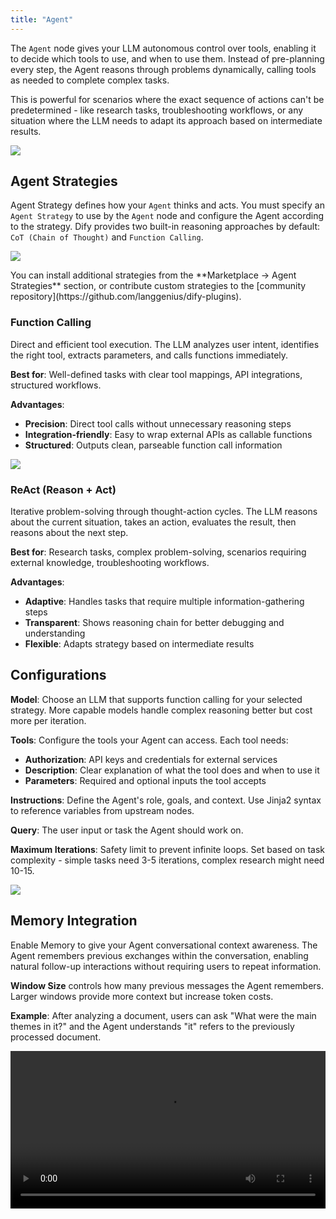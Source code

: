 ```yaml
---
title: "Agent"
---
```


The `Agent` node gives your LLM autonomous control over tools, enabling it to decide which tools to use, and when to use them. Instead of pre-planning every step, the Agent reasons through problems dynamically, calling tools as needed to complete complex tasks.

This is powerful for scenarios where the exact sequence of actions can't be predetermined - like research tasks, troubleshooting workflows, or any situation where the LLM needs to adapt its approach based on intermediate results.

![](https://assets-docs.dify.ai/dify-enterprise-mintlify/en/guides/workflow/node/1f4d803ff68394d507abd3bcc13ba0f3.png)

## Agent Strategies

Agent Strategy defines how your `Agent` thinks and acts. You must specify an `Agent Strategy` to use by the `Agent` node and configure the Agent according to the strategy. Dify provides two built-in reasoning approaches by default: `CoT (Chain of Thought)` and `Function Calling`.

![](https://assets-docs.dify.ai/dify-enterprise-mintlify/en/guides/workflow/node/f14082c44462ac03955e41d66ffd4cca.png)

<Info>
  You can install additional strategies from the **Marketplace → Agent Strategies** section, or contribute custom strategies to the [community repository](https://github.com/langgenius/dify-plugins).
</Info>

### Function Calling

Direct and efficient tool execution. The LLM analyzes user intent, identifies the right tool, extracts parameters, and calls functions immediately.

**Best for**: Well-defined tasks with clear tool mappings, API integrations, structured workflows.

**Advantages**:

- **Precision**: Direct tool calls without unnecessary reasoning steps
- **Integration-friendly**: Easy to wrap external APIs as callable functions
- **Structured**: Outputs clean, parseable function call information

![](https://assets-docs.dify.ai/dify-enterprise-mintlify/en/guides/workflow/node/10505cd7c6f0b3ba10161abb88d9e36b.png)

### ReAct (Reason \+ Act)

Iterative problem-solving through thought-action cycles. The LLM reasons about the current situation, takes an action, evaluates the result, then reasons about the next step.

**Best for**: Research tasks, complex problem-solving, scenarios requiring external knowledge, troubleshooting workflows.

**Advantages**:

- **Adaptive**: Handles tasks that require multiple information-gathering steps
- **Transparent**: Shows reasoning chain for better debugging and understanding
- **Flexible**: Adapts strategy based on intermediate results

## Configurations

**Model**: Choose an LLM that supports function calling for your selected strategy. More capable models handle complex reasoning better but cost more per iteration.

**Tools**: Configure the tools your Agent can access. Each tool needs:

- **Authorization**: API keys and credentials for external services
- **Description**: Clear explanation of what the tool does and when to use it
- **Parameters**: Required and optional inputs the tool accepts

**Instructions**: Define the Agent's role, goals, and context. Use Jinja2 syntax to reference variables from upstream nodes.

**Query**: The user input or task the Agent should work on.

**Maximum Iterations**: Safety limit to prevent infinite loops. Set based on task complexity - simple tasks need 3-5 iterations, complex research might need 10-15.

![](https://assets-docs.dify.ai/dify-enterprise-mintlify/en/guides/workflow/node/54c8e4f0eaa7379bd8c1b5ac6305b326.png)

## Memory Integration

Enable Memory to give your Agent conversational context awareness. The Agent remembers previous exchanges within the conversation, enabling natural follow-up interactions without requiring users to repeat information.

**Window Size** controls how many previous messages the Agent remembers. Larger windows provide more context but increase token costs.

**Example**: After analyzing a document, users can ask "What were the main themes in it?" and the Agent understands "it" refers to the previously processed document.

<video controls src="https://assets-docs.dify.ai/2025/04/1801b96763eb8f22f1e2158645897885.mp4" width="100%" />

{/*
Contributing Section
DO NOT edit this section!
It will be automatically generated by the script.
*/}

---

[Edit this page](https://github.com/langgenius/dify-docs/edit/main/en/guides/workflow/node/agent.mdx) | [Report an issue](https://github.com/langgenius/dify-docs/issues/new?title=Documentation%20Issue%3A%20&body=%23%23%20Issue%20Description%0A%3C%21--%20Please%20briefly%20describe%20the%20issue%20you%20found%20--%3E%0A%0A%23%23%20Page%20Link%0Ahttps%3A%2F%2Fgithub.com%2Flanggenius%2Fdify-docs%2Fblob%2Fmain%2Fen/guides/workflow/node%2Fagent.mdx%0A%0A%23%23%20Suggested%20Changes%0A%3C%21--%20If%20you%20have%20specific%20suggestions%20for%20changes%2C%20please%20describe%20them%20here%20--%3E%0A%0A%3C%21--%20Thank%20you%20for%20helping%20improve%20our%20documentation%21%20--%3E)